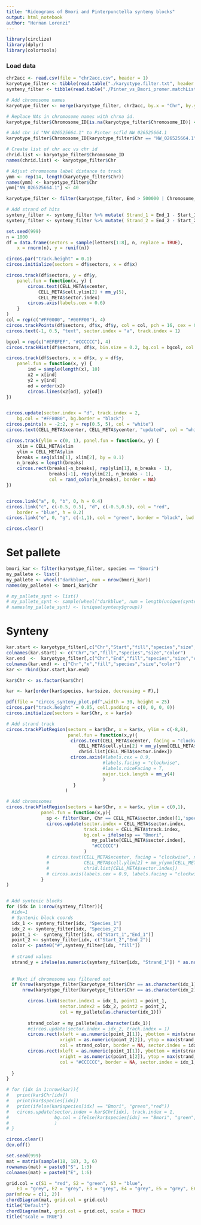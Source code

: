 ```yaml
---
title: "Rideograms of Bmori and Pinterpunctella synteny blocks"
output: html_notebook
author: "Hernan Lorenzi"
---
```


```r
library(circlize)
library(dplyr)
library(colortools)
```

### Load data
```r
chr2acc <- read.csv(file = "chr2acc.csv", header = 1)
karyotype_filter <- tibble(read.table("./karyotype.filter.txt", header = 1, sep = "\t", stringsAsFactors = F))
synteny_filter <- tibble(read.table("./Pinter_vs_Bmori_promer.matchList.filtered.synteny.txt", header = 1, sep = "\t", stringsAsFactors = F))

# Add chromosome names
karyotype_filter <- merge(karyotype_filter, chr2acc, by.x = "Chr", by.y = "Accession_ID", incomparables = 'chrna', all.x = TRUE)

# Replace NAs in chromosome names with chrna id.
karyotype_filter$Chromosome_ID[is.na(karyotype_filter$Chromosome_ID)] <- 'chrna'

# Add chr id "NW_026525664.1" to Pinter scfld NW_026525664.1
karyotype_filter$Chromosome_ID[karyotype_filter$Chr == "NW_026525664.1"] <- "NW_026525664.1"

# Create list of chr acc vs chr id
chrid.list <- karyotype_filter$Chromosome_ID
names(chrid.list) <- karyotype_filter$Chr

# Adjust chromosoma label distance to track
ymm <- rep(14, length(karyotype_filter$Chr))
names(ymm) <- karyotype_filter$Chr
ymm["NW_026525664.1"] <- 40

karyotype_filter <- filter(karyotype_filter, End > 500000 | Chromosome_ID == 'chrZ')

# Add strand of hits
synteny_filter <- synteny_filter %>% mutate( Strand_1 = End_1 - Start_1)
synteny_filter <- synteny_filter %>% mutate( Strand_2 = End_2 - Start_2)
```

```r
set.seed(999)
n = 1000
df = data.frame(sectors = sample(letters[1:8], n, replace = TRUE),
    x = rnorm(n), y = runif(n))
```

```r
circos.par("track.height" = 0.1)
circos.initialize(sectors = df$sectors, x = df$x)

circos.track(df$sectors, y = df$y,
    panel.fun = function(x, y) {
        circos.text(CELL_META$xcenter, 
            CELL_META$cell.ylim[2] + mm_y(5), 
            CELL_META$sector.index)
        circos.axis(labels.cex = 0.6)
    }
)
col = rep(c("#FF0000", "#00FF00"), 4)
circos.trackPoints(df$sectors, df$x, df$y, col = col, pch = 16, cex = 0.5)
circos.text(-1, 0.5, "text", sector.index = "a", track.index = 1)

bgcol = rep(c("#EFEFEF", "#CCCCCC"), 4)
circos.trackHist(df$sectors, df$x, bin.size = 0.2, bg.col = bgcol, col = NA)

circos.track(df$sectors, x = df$x, y = df$y,
    panel.fun = function(x, y) {
        ind = sample(length(x), 10)
        x2 = x[ind]
        y2 = y[ind]
        od = order(x2)
        circos.lines(x2[od], y2[od])
})


circos.update(sector.index = "d", track.index = 2, 
    bg.col = "#FF8080", bg.border = "black")
circos.points(x = -2:2, y = rep(0.5, 5), col = "white")
circos.text(CELL_META$xcenter, CELL_META$ycenter, "updated", col = "white")

circos.track(ylim = c(0, 1), panel.fun = function(x, y) {
    xlim = CELL_META$xlim
    ylim = CELL_META$ylim
    breaks = seq(xlim[1], xlim[2], by = 0.1)
    n_breaks = length(breaks)
    circos.rect(breaks[-n_breaks], rep(ylim[1], n_breaks - 1),
                breaks[-1], rep(ylim[2], n_breaks - 1),
                col = rand_color(n_breaks), border = NA)
})


circos.link("a", 0, "b", 0, h = 0.4)
circos.link("c", c(-0.5, 0.5), "d", c(-0.5,0.5), col = "red",
    border = "blue", h = 0.2)
circos.link("e", 0, "g", c(-1,1), col = "green", border = "black", lwd = 2, lty = 2)

circos.clear()
```

# Set pallete
```r
bmori_kar <- filter(karyotype_filter, species == "Bmori")
my_pallete <- list()
my_pallete <- wheel("darkblue", num = nrow(bmori_kar))
names(my_pallete) <- bmori_kar$Chr

# my_pallete_synt <- list()
# my_pallete_synt <- sample(wheel("darkblue", num = length(unique(synteny$group))))
# names(my_pallete_synt) <- (unique(synteny$group))

```

# Synteny
```r
kar.start <- karyotype_filter[,c("Chr","Start","fill","species","size","color")]
colnames(kar.start) <- c("Chr","x","fill","species","size","color")
kar.end  <-  karyotype_filter[,c("Chr","End","fill","species","size","color")]
colnames(kar.end) <- c("Chr","x","fill","species","size","color")
kar <- rbind(kar.start,kar.end)

kar$Chr <- as.factor(kar$Chr)

kar <- kar[order(kar$species, kar$size, decreasing = F),]

pdf(file = "circos_synteny_plot.pdf",width = 30, height = 25)
circos.par("track.height" = 0.05, cell.padding = c(0, 0, 0, 0))
circos.initialize(sectors = kar$Chr, x = kar$x)

# Add strand track
circos.trackPlotRegion(sectors = kar$Chr, x = kar$x, ylim = c(-8,8),
                       panel.fun = function(x,y){
                        circos.text(CELL_META$xcenter, facing = "clockwise", niceFacing = T, cex = 2,
                           CELL_META$cell.ylim[2] + mm_y(ymm[CELL_META$sector.index]),
                           chrid.list[CELL_META$sector.index])
                        circos.axis(#labels.cex = 0.9, 
                                    #labels.facing = "clockwise",
                                    #labels.niceFacing = T, 
                                    major.tick.length = mm_y(4) 
                                    )
                         }   
                      )

# Add chromosomes
circos.trackPlotRegion(sectors = kar$Chr, x = kar$x, ylim = c(0,1), 
             panel.fun = function(x,y){
               sp <- filter(kar, Chr == CELL_META$sector.index)[1,'species']
               circos.update(sector.index = CELL_META$sector.index, 
                             track.index = CELL_META$track.index, 
                             bg.col = ifelse(sp == "Bmori",
                                my_pallete[CELL_META$sector.index],
                                "#CCCCCC")
                             )
               # circos.text(CELL_META$xcenter, facing = "clockwise", niceFacing = T, cex = 2,
               #             CELL_META$cell.ylim[2] + mm_y(ymm[CELL_META$sector.index]),
               #             chrid.list[CELL_META$sector.index])
               # circos.axis(labels.cex = 0.9, labels.facing = "clockwise",labels.niceFacing = T, major.tick.length = mm_y(4) )
             }
)


# Add syntenic blocks
for (idx in 1:nrow(synteny_filter)){
  #idx=1
  # Syntenic block coords
  idx_1 <- synteny_filter[idx, "Species_1"]
  idx_2 <- synteny_filter[idx, "Species_2"]
  point_1 <-  synteny_filter[idx, c("Start_1","End_1")]
  point_2 <- synteny_filter[idx, c("Start_2","End_2")]
  color <- paste0("#",synteny_filter[idx, "fill"])
  
  # strand values
  strand_y = ifelse(as.numeric(synteny_filter[idx, "Strand_1"]) * as.numeric(synteny_filter[idx, "Strand_2"]) > 0, yes = 8, no = -8)
  
  
  # Next if chromosome was filtered out
  if (nrow(karyotype_filter[karyotype_filter$Chr == as.character(idx_1),]) == 1 &
      nrow(karyotype_filter[karyotype_filter$Chr == as.character(idx_2),]) == 1){

        circos.link(sector.index1 = idx_1, point1 = point_1, 
                    sector.index2 = idx_2, point2 = point_2, 
                    col = my_pallete[as.character(idx_1)])
    
        strand_color = my_pallete[as.character(idx_1)]
        #circos.update(sector.index = idx_2, track.index = 1)
        circos.rect(xleft = as.numeric(point_2[1]), ybottom = min(strand_y,0), 
                    xright = as.numeric(point_2[2]), ytop = max(strand_y,0), 
                    col = strand_color, border = NA, sector.index = idx_2, track.index = 1)
        circos.rect(xleft = as.numeric(point_1[1]), ybottom = min(strand_y,0), 
                    xright = as.numeric(point_1[2]), ytop = max(strand_y,0), 
                    col = "#CCCCCC", border = NA, sector.index = idx_1, track.index = 1)
        
  }
}

# for (idx in 1:nrow(kar)){
#   print(kar$Chr[idx])
#   print(kar$species[idx])
#   print(ifelse(kar$species[idx] == "Bmori", "green","red"))
#   circos.update(sector.index = kar$Chr[idx], track.index = 1, 
#                 bg.col = ifelse(kar$species[idx] == "Bmori", "green","red")
#                 )
# }

circos.clear()
dev.off()
```

```r
set.seed(999)
mat = matrix(sample(18, 18), 3, 6) 
rownames(mat) = paste0("S", 1:3)
colnames(mat) = paste0("E", 1:6)

grid.col = c(S1 = "red", S2 = "green", S3 = "blue",
    E1 = "grey", E2 = "grey", E3 = "grey", E4 = "grey", E5 = "grey", E6 = "grey")
par(mfrow = c(1, 2))
chordDiagram(mat, grid.col = grid.col)
title("Default")
chordDiagram(mat, grid.col = grid.col, scale = TRUE)
title("scale = TRUE")
```



